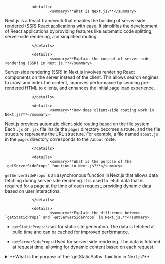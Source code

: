 
                <details>
                        <summary>**What is Next.js?**</summary>

Next.js is a React framework that enables the building of server-side rendered (SSR) React applications with ease. It simplifies the development of React applications by providing features like automatic code splitting, server-side rendering, and simplified routing.

                </details>

                <details>
                        <summary>**Explain the concept of server-side rendering (SSR) in Next.js.**</summary>

Server-side rendering (SSR) in Next.js involves rendering React components on the server instead of the client. This allows search engines to crawl and index the content, improves performance by sending pre-rendered HTML to clients, and enhances the initial page load experience.

                </details>

                <details>
                        <summary>**How does client-side routing work in Next.js?**</summary>

Next.js provides automatic client-side routing based on the file system. Each `.js` or `.jsx` file inside the `pages` directory becomes a route, and the file structure represents the URL structure. For example, a file named `about.js` in the `pages` directory corresponds to the `/about` route.

                </details>

                <details>
                        <summary>**What is the purpose of the `getServerSideProps` function in Next.js?**</summary>

`getServerSideProps` is an asynchronous function in Next.js that allows data fetching during server-side rendering. It is used to fetch data that is required for a page at the time of each request, providing dynamic data based on user interactions.

                </details>

                <details>
                        <summary>**Explain the difference between `getStaticProps` and `getServerSideProps` in Next.js.**</summary>

- `getStaticProps`: Used for static site generation. The data is fetched at build time and can be cached for improved performance.

- `getServerSideProps`: Used for server-side rendering. The data is fetched at request time, allowing for dynamic content based on each request.

</details>


 <details>
                        <summary>**What is the purpose of the `getStaticPaths` function in Next.js?**</summary>

`getStaticPaths` is used in conjunction with `getStaticProps` for dynamic routes in Next.js. It specifies which paths should be pre-rendered at build time. This is particularly useful when dealing with dynamic routes where the possible values are not known in advance.

                </details>

                <details>
                        <summary>**What is the role of the `Link` component in Next.js?**</summary>

The `Link` component in Next.js is used for client-side navigation between pages. It enhances the user experience by enabling seamless transitions between pages without a full page reload.

```jsx
import Link from 'next/link';

function MyComponent() {
  return (
    <Link href="/about">
      <a>About Page</a>
    </Link>
  );
}
```

                </details>

                <details>
                        <summary>**How does Next.js handle CSS styles in a project?**</summary>

Next.js supports various methods for styling, including CSS modules, styled-components, and global CSS files. Styles can be imported directly into components, and Next.js optimizes the loading of styles based on the used components.

                </details>

                <details>
                        <summary>**What is the purpose of the `Head` component in Next.js?**</summary>

The `Head` component in Next.js is used to modify the contents of the `<head>` tag for a specific page. It allows developers to dynamically set metadata, such as title, description, and additional tags, for improved SEO and customization.

```jsx
import Head from 'next/head';

function MyPage() {
  return (
    <div>
      <Head>
        <title>My Page Title</title>
        <meta name="description" content="Description of my page" />
      </Head>
      {/* Rest of the page content */}
    </div>
  );
}
```

                </details>

                <details>
                        <summary>**How can you deploy a Next.js application?**</summary>

Next.js applications can be deployed to various hosting platforms. Common options include Vercel, Netlify, and platforms like AWS or Heroku. Vercel, in particular, is closely integrated with Next.js and offers easy deployment with automatic previews and serverless functions.

                </details>

                <details>
                        <summary>**What is the purpose of the `public` directory in Next.js?**</summary>

The `public` directory in Next.js is used to serve static assets that don't require any processing. Files placed in the `public` directory are served as-is at the root level of the application. For example, a file named `favicon.ico` in the `public` directory can be accessed at the root of the domain (`/favicon.ico`).

                </details>

                <details>
                        <summary>**Explain the concept of API routes in Next.js.**</summary>

API routes in Next.js allow the creation of serverless functions that handle backend logic. These routes are defined in the `pages/api` directory and can be used for server-side operations, data fetching, or connecting to databases.

                </details>

                <details>
                        <summary>**What is the purpose of the `Image` component in Next.js?**</summary>

The `Image` component in Next.js is an optimized image component that automatically handles image optimization, lazy loading, and responsive image loading. It improves performance by delivering the right image sizes based on the user's device and screen size.

```jsx
import Image from 'next/image';

function MyComponent() {
  return (
    <Image
      src="/path/to/image.jpg"
      alt="Description of the image"
      width={500}
      height={300}
    />
  );
}
```

                </details>

                <details>
                        <summary>**How can you handle authentication in a Next.js application?**</summary>

Authentication in a Next.js application can be implemented using various approaches, including third-party authentication providers (OAuth), JSON Web Tokens (JWT), or serverless functions for authentication APIs. Libraries like NextAuth.js provide a convenient way to handle authentication in a Next.js application.

                </details>

                <details>
                        <summary>**Explain the purpose of the `pages/api` directory in Next.js.**</summary>

The `pages/api` directory in Next.js is used for creating serverless functions (API routes) that handle backend logic. Each file inside the `api` directory becomes a serverless function that can be accessed at the `/api` endpoint. These functions are ideal for handling server-side operations, interacting with databases, and creating backend APIs.

                </details>

